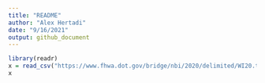 ```yaml
---
title: "README"
author: "Alex Hertadi"
date: "9/16/2021"
output: github_document
---
```

  
```r
library(readr)
x = read_csv("https://www.fhwa.dot.gov/bridge/nbi/2020/delimited/WI20.txt")
x
```

